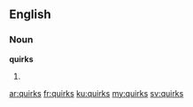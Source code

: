 ==English==

===Noun===
'''quirks'''

# {{plural of|[[quirk]]}}

[[ar:quirks]]
[[fr:quirks]]
[[ku:quirks]]
[[my:quirks]]
[[sv:quirks]]